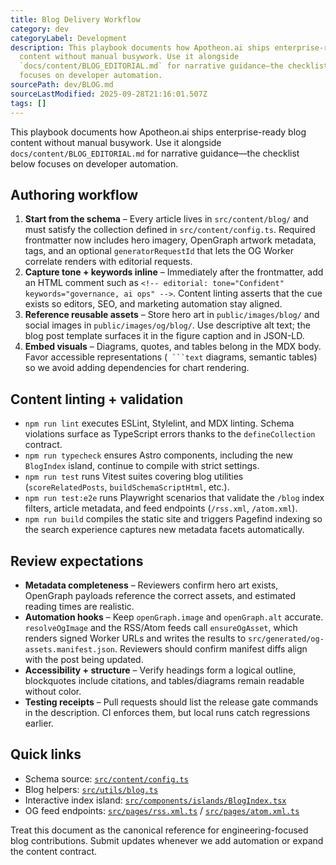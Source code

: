 ```yaml
---
title: Blog Delivery Workflow
category: dev
categoryLabel: Development
description: This playbook documents how Apotheon.ai ships enterprise-ready blog
  content without manual busywork. Use it alongside
  `docs/content/BLOG_EDITORIAL.md` for narrative guidance—the checklist below
  focuses on developer automation.
sourcePath: dev/BLOG.md
sourceLastModified: 2025-09-28T21:16:01.507Z
tags: []
---
```


This playbook documents how Apotheon.ai ships enterprise-ready blog content without manual busywork. Use it alongside `docs/content/BLOG_EDITORIAL.md` for narrative guidance—the checklist below focuses on developer automation.

## Authoring workflow

1. **Start from the schema** – Every article lives in `src/content/blog/` and must satisfy the collection defined in `src/content/config.ts`. Required frontmatter now includes hero imagery, OpenGraph artwork metadata, tags, and an optional `generatorRequestId` that lets the OG Worker correlate renders with editorial requests.
2. **Capture tone + keywords inline** – Immediately after the frontmatter, add an HTML comment such as `<!-- editorial: tone="Confident" keywords="governance, ai ops" -->`. Content linting asserts that the cue exists so editors, SEO, and marketing automation stay aligned.
3. **Reference reusable assets** – Store hero art in `public/images/blog/` and social images in `public/images/og/blog/`. Use descriptive alt text; the blog post template surfaces it in the figure caption and in JSON-LD.
4. **Embed visuals** – Diagrams, quotes, and tables belong in the MDX body. Favor accessible representations (` ```text` diagrams, semantic tables) so we avoid adding dependencies for chart rendering.

## Content linting + validation

- `npm run lint` executes ESLint, Stylelint, and MDX linting. Schema violations surface as TypeScript errors thanks to the `defineCollection` contract.
- `npm run typecheck` ensures Astro components, including the new `BlogIndex` island, continue to compile with strict settings.
- `npm run test` runs Vitest suites covering blog utilities (`scoreRelatedPosts`, `buildSchemaScriptHtml`, etc.).
- `npm run test:e2e` runs Playwright scenarios that validate the `/blog` index filters, article metadata, and feed endpoints (`/rss.xml`, `/atom.xml`).
- `npm run build` compiles the static site and triggers Pagefind indexing so the search experience captures new metadata facets automatically.

## Review expectations

- **Metadata completeness** – Reviewers confirm hero art exists, OpenGraph payloads reference the correct assets, and estimated reading times are realistic.
- **Automation hooks** – Keep `openGraph.image` and `openGraph.alt` accurate. `resolveOgImage` and the RSS/Atom feeds call `ensureOgAsset`, which renders signed Worker URLs and writes the results to `src/generated/og-assets.manifest.json`. Reviewers should confirm manifest diffs align with the post being updated.
- **Accessibility + structure** – Verify headings form a logical outline, blockquotes include citations, and tables/diagrams remain readable without color.
- **Testing receipts** – Pull requests should list the release gate commands in the description. CI enforces them, but local runs catch regressions earlier.

## Quick links

- Schema source: [`src/content/config.ts`](https://github.com/apotheonai/apotheon.ai/blob/main/src/content/config.ts)
- Blog helpers: [`src/utils/blog.ts`](https://github.com/apotheonai/apotheon.ai/blob/main/src/utils/blog.ts)
- Interactive index island: [`src/components/islands/BlogIndex.tsx`](https://github.com/apotheonai/apotheon.ai/blob/main/src/components/islands/BlogIndex.tsx)
- OG feed endpoints: [`src/pages/rss.xml.ts`](https://github.com/apotheonai/apotheon.ai/blob/main/src/pages/rss.xml.ts) / [`src/pages/atom.xml.ts`](https://github.com/apotheonai/apotheon.ai/blob/main/src/pages/atom.xml.ts)

Treat this document as the canonical reference for engineering-focused blog contributions. Submit updates whenever we add automation or expand the content contract.
